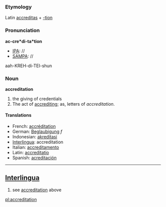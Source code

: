 ===Etymology===
Latin [[accreditas]] + [[-tion]]
===Pronunciation===
'''ac-cre*di-ta*tion'''
*[[IPA]]: //
*[[SAMPA]]: //
aah-KREH-di-TEI-shun
===Noun===
'''accreditation'''

#the giving of credentials
#The act of [[accrediting]]; as, letters of ''accreditation''.

====Translations====
*French: [[accréditation]]
*German: [[Beglaubigung]] ''f''
*Indonesian: [[akreditasi]]
*[[Interlingua]]: accreditation
*Italian: [[accreditamento]]
*Latin: [[accreditatio]]
*Spanish: [[acreditación]]

----

==[[Interlingua]]==

#see [[accreditation]] above

[[pl:accreditation]]